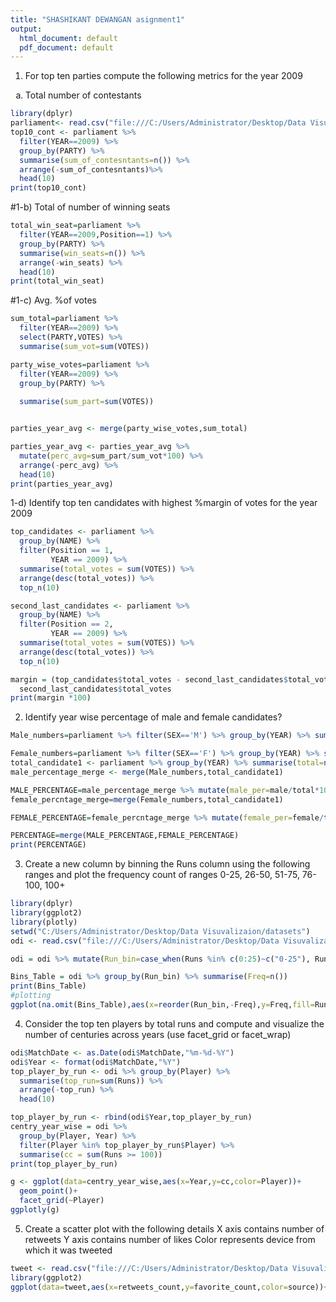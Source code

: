 ---
title: "SHASHIKANT DEWANGAN asignment1"
output:
  html_document: default
  pdf_document: default
---
1. For top ten parties compute the following metrics for the year 2009
 a) Total number of contestants
```{r}
library(dplyr)
parliament<- read.csv("file:///C:/Users/Administrator/Desktop/Data Visuvalizaion/datasets/parliament.csv")
top10_cont <- parliament %>%
  filter(YEAR==2009) %>% 
  group_by(PARTY) %>% 
  summarise(sum_of_contesntants=n()) %>% 
  arrange(-sum_of_contesntants)%>%
  head(10)
print(top10_cont)
```
#1-b) Total of number of winning seats

```{r}
total_win_seat=parliament %>%
  filter(YEAR==2009,Position==1) %>% 
  group_by(PARTY) %>%
  summarise(win_seats=n()) %>% 
  arrange(-win_seats) %>%
  head(10)
print(total_win_seat)
```
#1-c) Avg. %of votes
```{r}
sum_total=parliament %>% 
  filter(YEAR==2009) %>% 
  select(PARTY,VOTES) %>%
  summarise(sum_vot=sum(VOTES))

party_wise_votes=parliament %>%
  filter(YEAR==2009) %>% 
  group_by(PARTY) %>% 
  
  summarise(sum_part=sum(VOTES))


parties_year_avg <- merge(party_wise_votes,sum_total)

parties_year_avg <- parties_year_avg %>% 
  mutate(perc_avg=sum_part/sum_vot*100) %>% 
  arrange(-perc_avg) %>% 
  head(10)
print(parties_year_avg)
```
1-d) Identify top ten candidates with highest %margin of votes for the year 2009
```{r}


top_candidates <- parliament %>%
  group_by(NAME) %>%
  filter(Position == 1,
         YEAR == 2009) %>%
  summarise(total_votes = sum(VOTES)) %>%
  arrange(desc(total_votes)) %>%
  top_n(10)

second_last_candidates <- parliament %>%
  group_by(NAME) %>%
  filter(Position == 2,
         YEAR == 2009) %>%
  summarise(total_votes = sum(VOTES)) %>%
  arrange(desc(total_votes)) %>%
  top_n(10)

margin = (top_candidates$total_votes - second_last_candidates$total_votes) /
  second_last_candidates$total_votes
print(margin *100)


```
2. Identify year wise percentage of male and female candidates?
```{r}
Male_numbers=parliament %>% filter(SEX=='M') %>% group_by(YEAR) %>% summarise(male=n())

Female_numbers=parliament %>% filter(SEX=='F') %>% group_by(YEAR) %>% summarise(female=n())
total_candidate1 <- parliament %>% group_by(YEAR) %>% summarise(total=n())
male_percentage_merge <- merge(Male_numbers,total_candidate1)

MALE_PERCENTAGE=male_percentage_merge %>% mutate(male_per=male/total*100)
female_percntage_merge=merge(Female_numbers,total_candidate1)

FEMALE_PERCENTAGE=female_percntage_merge %>% mutate(female_per=female/total*100)

PERCENTAGE=merge(MALE_PERCENTAGE,FEMALE_PERCENTAGE)
print(PERCENTAGE)

```
3. Create a new column by binning the Runs column using the following ranges and plot the frequency count of ranges
0-25, 26-50, 51-75, 76-100, 100+

```{r}
library(dplyr)
library(ggplot2)
library(plotly)
setwd("C:/Users/Administrator/Desktop/Data Visuvalizaion/datasets")
odi <- read.csv("file:///C:/Users/Administrator/Desktop/Data Visuvalizaion/datasets/odi-batting.csv")

odi = odi %>% mutate(Run_bin=case_when(Runs %in% c(0:25)~c("0-25"), Runs %in% c(26:50)~c("26-50"), Runs %in% c(51:75) ~c("51-75"), Runs %in% c(76:100)~c("76-100"),Runs>100~c("100+")))

Bins_Table = odi %>% group_by(Run_bin) %>% summarise(Freq=n())
print(Bins_Table)
#plotting
ggplot(na.omit(Bins_Table),aes(x=reorder(Run_bin,-Freq),y=Freq,fill=Run_bin))+geom_bar(stat='identity')+xlab("Run Range")+ylab("Frequency Count")+scale_fill_discrete(name="RunSlots")

```
4. Consider the top ten players by total runs and compute and visualize the number of centuries across years (use facet_grid or facet_wrap)
```{r}
odi$MatchDate <- as.Date(odi$MatchDate,"%m-%d-%Y")
odi$Year <- format(odi$MatchDate,"%Y")
top_player_by_run <- odi %>% group_by(Player) %>%
  summarise(top_run=sum(Runs)) %>% 
  arrange(-top_run) %>%
  head(10)

top_player_by_run <- rbind(odi$Year,top_player_by_run)
centry_year_wise = odi %>%
  group_by(Player, Year) %>%
  filter(Player %in% top_player_by_run$Player) %>%
  summarise(cc = sum(Runs >= 100)) 
print(top_player_by_run)

g <- ggplot(data=centry_year_wise,aes(x=Year,y=cc,color=Player))+
  geom_point()+
  facet_grid(~Player)
ggplotly(g)
```
5. Create a scatter plot with the following details X axis contains number of retweets  Y axis contains number of likes Color represents device from which it was tweeted
```{r}
tweet <- read.csv("file:///C:/Users/Administrator/Desktop/Data Visuvalizaion/datasets/narendramodi_tweets.csv")
library(ggplot2)
ggplot(data=tweet,aes(x=retweets_count,y=favorite_count,color=source))+geom_point(stat = 'identity')
```


